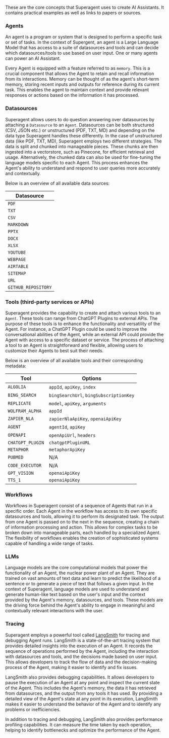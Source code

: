 These are the core concepts that Superagent uses to create AI Assistants.
It contains practical examples as well as links to papers or sources.

### Agents

An agent is a program or system that is designed to perform a
specific task or set of tasks. In the context of Supergent, an agent is
a Large Language Model that has access to a suite of datasources and tools and can
decide which datasources/tools to use based on user input. One or many agents can power an AI Assistant.

Every Agent is equipped with a feature referred to as `memory`. This is a crucial component
that allows the Agent to retain and recall information from its interactions.
Memory can be thought of as the agent's short-term memory, storing recent inputs and outputs
for reference during its current task. This enables the agent to maintain context and provide
relevant responses or actions based on the information it has processed.

### Datasources

Superagent allows users to do question answering over datasources
by attaching a `Datasource` to an `Agent`. Datasources can be both structured (CSV, JSON etc.) or unstructured (PDF, TXT, MD) and depending on the data type Superagent handles these differently. 
In the case of unstructured data (like PDF, TXT, MD), Superagent employs two different strategies. 
The data is split and chunked into manageable pieces. These chunks are then ingested into a vectorstore, such as Pinecone, for efficient retrieval and usage. 
Alternatively, the chunked data can also be used for fine-tuning the language models specific to each Agent. 
This process enhances the Agent's ability to understand and respond to user queries more accurately and contextually.

Below is an overview of all available data sources:

| Datasource                       
| -------------------------- | 
| `PDF`                      | 
| `TXT`                      | 
| `CSV`                      | 
| `MARKDOWN`                 | 
| `PPTX`                     | 
| `DOCX`                     | 
| `XLSX`                     | 
| `YOUTUBE`                  | 
| `WEBPAGE`                  |
| `AIRTABLE`                 | 
| `SITEMAP`                  | 
| `URL`                      | 
| `GITHUB_REPOSITORY`        | 


### Tools (third-party services or APIs)

Superagent provides the capability to create and attach various tools to an `Agent`. These tools can range from ChatGPT Plugins to external APIs. 
The purpose of these tools is to enhance the functionality and versatility of the Agent. 
For instance, a ChatGPT Plugin could be used to improve the conversational abilities of the Agent, 
while an external API could provide the Agent with access to a specific dataset or service. 
The process of attaching a tool to an Agent is straightforward and flexible, allowing users to customize their Agents to best suit their needs.

Below is an overview of all available tools and their corresponding metadata:

| Tool                          | Options                               |
| ----------------------------- | --------------------------------------|
| `ALGOLIA`                     | `appId`, `apiKey`, `index`            |
| `BING_SEARCH`                 | `bingSearchUrl`, `bingSubscriptionKey`|
| `REPLICATE`                   | `model`, `apiKey`, `arguments`        |
| `WOLFRAM_ALPHA`               | `appId`                               |
| `ZAPIER_NLA`                  | `zapierNlaApiKey`, `openaiApiKey`     |
| `AGENT`                       | `agentId`, `apiKey`                   |
| `OPENAPI`                     | `openApiUrl`, `headers`               |
| `CHATGPT_PLUGIN`              | `chatgptPluginURL`                    |
| `METAPHOR`                    | `metaphorApiKey`                      |
| `PUBMED`                      | N/A                                   |
| `CODE_EXECUTOR`               | N/A                                   |
| `GPT_VISION`                  | `openaiApiKey`                        |
| `TTS_1`                       | `openaiApiKey`                        |

### Workflows

Workflows in Superagent consist of a sequence of Agents that run in a specific order. 
Each Agent in the workflow has access to its own specific datasources and tools, allowing it to perform its designated task.
The output from one Agent is passed on to the next in the sequence, creating a chain of information processing and action. 
This allows for complex tasks to be broken down into manageable parts, each handled by a specialized Agent. 
The flexibility of workflows enables the creation of sophisticated systems capable of handling a wide range of tasks.

### LLMs

Language models are the core computational models that power the functionality of an Agent, the nuclear power plant of an Agent. 
They are trained on vast amounts of text data and learn to predict the likelihood of a sentence or to generate a piece of text that follows a given input. 
In the context of Superagent, language models are used to understand and generate human-like text based on the user's input and the context provided by the Agent's memory, datasources, and tools. 
These models are the driving force behind the Agent's ability to engage in meaningful and contextually relevant interactions with the user.

### Tracing

Superagent employs a powerful tool called [LangSmith](https://docs.smith.langchain.com/) for tracing and debugging Agent runs. 
LangSmith is a state-of-the-art tracing system that provides detailed insights into the execution of an Agent. 
It records the sequence of operations performed by the Agent, including the interaction with datasources and tools, and the decisions made based on user input. 
This allows developers to track the flow of data and the decision-making process of the Agent, making it easier to identify and fix issues.

LangSmith also provides debugging capabilities. It allows developers to pause the execution of an Agent at any point and inspect the current state of the Agent. 
This includes the Agent's memory, the data it has retrieved from datasources, and the output from any tools it has used. 
By providing a detailed view of the Agent's state at any point in its execution, LangSmith makes it easier to understand the behavior of the Agent and to identify any problems or inefficiencies.

In addition to tracing and debugging, LangSmith also provides performance profiling capabilities. 
It can measure the time taken by each operation, helping to identify bottlenecks and optimize the performance of the Agent. 
